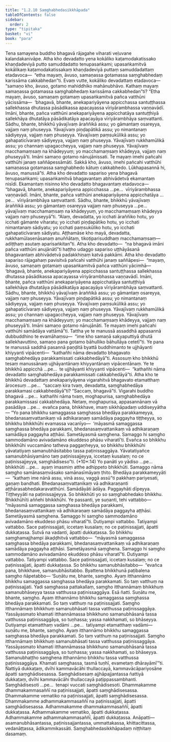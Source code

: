 ```yaml
---
title: "1.2.10 Saṃghabhedasikkhāpada"
tableOfContents: false
sidebar:
  order: 2
type: "tipitaka"
basket: "vi"
book: "para"
---
```



<DynamicBreadcrumb />

<Division number="409" book="para">

<Paragraph number="1673" book="para">
Tena samayena buddho bhagavā rājagahe viharati veḷuvane kalandakanivāpe. Atha kho devadatto yena kokāliko kaṭamodakatissako khaṇḍadeviyā putto samuddadatto tenupasaṅkami; upasaṅkamitvā kokālikaṃ kaṭamodakatissakaṃ khaṇḍadeviyā puttaṃ samuddadattaṃ etadavoca—  “etha mayaṃ, āvuso, samaṇassa gotamassa saṃghabhedaṃ karissāma cakkabhedan”ti. Evaṃ vutte, kokāliko devadattaṃ etadavoca—  “samaṇo kho, āvuso, gotamo mahiddhiko mahānubhāvo. Kathaṃ mayaṃ samaṇassa gotamassa saṃghabhedaṃ karissāma cakkabhedan”ti? “Etha mayaṃ, āvuso, samaṇaṃ gotamaṃ upasaṅkamitvā pañca vatthūni yācissāma—  ‘bhagavā, bhante, anekapariyāyena appicchassa santuṭṭhassa sallekhassa dhutassa pāsādikassa apacayassa vīriyārambhassa vaṇṇavādī. Imāni, bhante, pañca vatthūni anekapariyāyena appicchatāya santuṭṭhiyā sallekhāya dhutatāya pāsādikatāya apacayāya vīriyārambhāya saṃvattanti. Sādhu, bhante, bhikkhū yāvajīvaṃ āraññikā assu; yo gāmantaṃ osareyya, vajjaṃ naṃ phuseyya. Yāvajīvaṃ piṇḍapātikā assu; yo nimantanaṃ sādiyeyya, vajjaṃ naṃ phuseyya. Yāvajīvaṃ paṃsukūlikā assu; yo gahapaticīvaraṃ sādiyeyya, vajjaṃ naṃ phuseyya. Yāvajīvaṃ rukkhamūlikā assu; yo channaṃ upagaccheyya, vajjaṃ naṃ phuseyya. Yāvajīvaṃ macchamaṃsaṃ na khādeyyuṃ; yo macchamaṃsaṃ khādeyya, vajjaṃ naṃ phuseyyā’ti. Imāni samaṇo gotamo nānujānissati. Te mayaṃ imehi pañcahi vatthūhi janaṃ saññāpessāmāti. Sakkā kho, āvuso, imehi pañcahi vatthūhi samaṇassa gotamassa saṃghabhedo kātuṃ cakkabhedo. Lūkhapasannā hi, āvuso, manussā”ti.
</Paragraph>

<Paragraph number="1674" book="para">
Atha kho devadatto sapariso yena bhagavā tenupasaṅkami; upasaṅkamitvā bhagavantaṃ abhivādetvā ekamantaṃ nisīdi. Ekamantaṃ nisinno kho devadatto bhagavantaṃ etadavoca—  “bhagavā, bhante, anekapariyāyena appicchassa …pe…  vīriyārambhassa vaṇṇavādī. Imāni, bhante, pañca vatthūni anekapariyāyena appicchatāya …pe…  vīriyārambhāya saṃvattanti. Sādhu, bhante, bhikkhū yāvajīvaṃ āraññikā assu; yo gāmantaṃ osareyya vajjaṃ naṃ phuseyya …pe…  yāvajīvaṃ macchamaṃsaṃ na khādeyyuṃ, yo macchamaṃsaṃ khādeyya vajjaṃ naṃ phuseyyā”ti. “Alaṃ, devadatta, yo icchati āraññiko hotu, yo icchati gāmante viharatu; yo icchati piṇḍapātiko hotu, yo icchati nimantanaṃ sādiyatu; yo icchati paṃsukūliko hotu, yo icchati gahapaticīvaraṃ sādiyatu. Aṭṭhamāse kho mayā, devadatta, rukkhamūlasenāsanaṃ anuññātaṃ, tikoṭiparisuddhaṃ macchamaṃsaṃ—  adiṭṭhaṃ asutaṃ aparisaṅkitan”ti. Atha kho devadatto—  “na bhagavā imāni pañca vatthūni anujānātī”ti haṭṭho udaggo sapariso uṭṭhāyāsanā bhagavantaṃ abhivādetvā padakkhiṇaṃ katvā pakkāmi.
</Paragraph>

</Division>
<Division number="410" book="para">

<Paragraph number="1675" book="para">
Atha kho devadatto sapariso rājagahaṃ pavisitvā pañcahi vatthūhi janaṃ saññāpesi—  “mayaṃ, āvuso, samaṇaṃ gotamaṃ upasaṅkamitvā pañca vatthūni yācimhā—  ‘bhagavā, bhante, anekapariyāyena appicchassa santuṭṭhassa sallekhassa dhutassa pāsādikassa apacayassa vīriyārambhassa vaṇṇavādī. Imāni, bhante, pañca vatthūni anekapariyāyena appicchatāya santuṭṭhiyā sallekhāya dhutatāya pāsādikatāya apacayāya vīriyārambhāya saṃvattanti. Sādhu, bhante, bhikkhū yāvajīvaṃ āraññikā assu; yo gāmantaṃ osareyya, vajjaṃ naṃ phuseyya. Yāvajīvaṃ piṇḍapātikā assu; yo nimantanaṃ sādiyeyya, vajjaṃ naṃ phuseyya. Yāvajīvaṃ paṃsukūlikā assu; yo gahapaticīvaraṃ sādiyeyya, vajjaṃ naṃ phuseyya. Yāvajīvaṃ rukkhamūlikā assu; yo channaṃ upagaccheyya, vajjaṃ naṃ phuseyya. Yāvajīvaṃ macchamaṃsaṃ na khādeyyuṃ; yo macchamaṃsaṃ khādeyya, vajjaṃ naṃ phuseyyā’ti. Imāni samaṇo gotamo nānujānāti. Te mayaṃ imehi pañcahi vatthūhi samādāya vattāmā”ti.
</Paragraph>

<Paragraph number="1676" book="para">
Tattha ye te manussā assaddhā appasannā dubbuddhino te evamāhaṃsu—  “ime kho samaṇā sakyaputtiyā dhutā sallekhavuttino, samaṇo pana gotamo bāhulliko bāhullāya cetetī”ti. Ye pana te manussā saddhā pasannā paṇḍitā byattā buddhimanto te ujjhāyanti khiyyanti vipācenti—  “kathañhi nāma devadatto bhagavato saṃghabhedāya parakkamissati cakkabhedāyā”ti.
</Paragraph>

<Paragraph number="1677" book="para">
Assosuṃ kho bhikkhū tesaṃ manussānaṃ ujjhāyantānaṃ khiyyantānaṃ vipācentānaṃ. Ye te bhikkhū appicchā …pe…  te ujjhāyanti khiyyanti vipācenti—  “kathañhi nāma devadatto saṃghabhedāya parakkamissati cakkabhedāyā”ti.
</Paragraph>

<Paragraph number="1678" book="para">
Atha kho te bhikkhū devadattaṃ anekapariyāyena vigarahitvā bhagavato etamatthaṃ ārocesuṃ …pe…  “saccaṃ kira tvaṃ, devadatta, saṃghabhedāya parakkamasi cakkabhedāyā”ti? “Saccaṃ, bhagavā”ti. Vigarahi buddho bhagavā …pe…  kathañhi nāma tvaṃ, moghapurisa, saṃghabhedāya parakkamissasi cakkabhedāya. Netaṃ, moghapurisa, appasannānaṃ vā pasādāya …pe…  evañca pana, bhikkhave, imaṃ sikkhāpadaṃ uddiseyyātha—
</Paragraph>

</Division>
<Division number="411" book="para">

<Paragraph number="1679" book="para">
<Emphasis>“Yo pana bhikkhu samaggassa saṃghassa bhedāya parakkameyya, bhedanasaṃvattanikaṃ vā adhikaraṇaṃ samādāya paggayha tiṭṭheyya, so bhikkhu bhikkhūhi evamassa vacanīyo—  ‘māyasmā samaggassa saṃghassa bhedāya parakkami, bhedanasaṃvattanikaṃ vā adhikaraṇaṃ samādāya paggayha aṭṭhāsi. Sametāyasmā saṃghena. Samaggo hi saṃgho sammodamāno avivadamāno ekuddeso phāsu viharatī’ti. Evañca so bhikkhu bhikkhūhi vuccamāno tatheva paggaṇheyya, so bhikkhu bhikkhūhi yāvatatiyaṃ samanubhāsitabbo tassa paṭinissaggāya. Yāvatatiyañce samanubhāsiyamāno taṃ paṭinissajjeyya, iccetaṃ kusalaṃ; no ce paṭinissajjeyya, saṃghādiseso”</Emphasis>ti. (*10*:<Emphasis>14</Emphasis>)
</Paragraph>

</Division>
<Division number="412" book="para">

<Paragraph number="1680" book="para">
<Emphasis>Yo panā</Emphasis>ti yo yādiso …pe…  <Emphasis>bhikkhū</Emphasis>ti …pe…  ayaṃ imasmiṃ atthe adhippeto bhikkhūti.
</Paragraph>

<Paragraph number="1681" book="para">
<Emphasis>Samaggo</Emphasis> nāma <Emphasis>saṃgho</Emphasis> samānasaṃvāsako samānasīmāyaṃ ṭhito.
</Paragraph>

<Paragraph number="1682" book="para">
<Emphasis>Bhedāya parakkameyyā</Emphasis>ti—  “kathaṃ ime nānā assu, vinā assu, vaggā assū”ti pakkhaṃ pariyesati, gaṇaṃ bandhati.
</Paragraph>

<Paragraph number="1683" book="para">
<Emphasis>Bhedanasaṃvattanikaṃ vā adhikaraṇan</Emphasis>ti aṭṭhārasabhedakaravatthūni.
</Paragraph>

<Paragraph number="1684" book="para">
<Emphasis>Samādāyā</Emphasis>ti ādāya.
</Paragraph>

<Paragraph number="1685" book="para">
<Emphasis>Paggayhā</Emphasis>ti dīpeyya.
</Paragraph>

<Paragraph number="1686" book="para">
<Emphasis>Tiṭṭheyyā</Emphasis>ti na paṭinissajjeyya.
</Paragraph>

<Paragraph number="1687" book="para">
<Emphasis>So bhikkhū</Emphasis>ti yo so saṃghabhedako bhikkhu.
</Paragraph>

<Paragraph number="1688" book="para">
<Emphasis>Bhikkhūhī</Emphasis>ti aññehi bhikkhūhi.
</Paragraph>

<Paragraph number="1689" book="para">
Ye passanti, ye suṇanti, tehi vattabbo—  “māyasmā samaggassa saṃghassa bhedāya parakkami, bhedanasaṃvattanikaṃ vā adhikaraṇaṃ samādāya paggayha aṭṭhāsi. Sametāyasmā saṃghena. Samaggo hi saṃgho sammodamāno avivadamāno ekuddeso phāsu viharatī”ti. Dutiyampi vattabbo. Tatiyampi vattabbo. Sace paṭinissajjati, iccetaṃ kusalaṃ; no ce paṭinissajjati, āpatti dukkaṭassa. Sutvā na vadanti, āpatti dukkaṭassa. So bhikkhu saṃghamajjhampi ākaḍḍhitvā vattabbo—  “māyasmā samaggassa saṃghassa bhedāya parakkami, bhedanasaṃvattanikaṃ vā adhikaraṇaṃ samādāya paggayha aṭṭhāsi. Sametāyasmā saṃghena. Samaggo hi saṃgho sammodamāno avivadamāno ekuddeso phāsu viharatī”ti. Dutiyampi vattabbo. Tatiyampi vattabbo. Sace paṭinissajjati, iccetaṃ kusalaṃ; no ce paṭinissajjati, āpatti dukkaṭassa. So bhikkhu samanubhāsitabbo—  “evañca pana, bhikkhave, samanubhāsitabbo. Byattena bhikkhunā paṭibalena saṃgho ñāpetabbo—
</Paragraph>

</Division>
<Division number="413" book="para">

<Paragraph number="1690" book="para">
‘Suṇātu me, bhante, saṃgho. Ayaṃ itthannāmo bhikkhu samaggassa saṃghassa bhedāya parakkamati. So taṃ vatthuṃ na paṭinissajjati. Yadi saṃghassa pattakallaṃ, saṃgho itthannāmaṃ bhikkhuṃ samanubhāseyya tassa vatthussa paṭinissaggāya. Esā ñatti.
</Paragraph>

<Paragraph number="1691" book="para">
Suṇātu me, bhante, saṃgho. Ayaṃ itthannāmo bhikkhu samaggassa saṃghassa bhedāya parakkamati. So taṃ vatthuṃ na paṭinissajjati. Saṃgho itthannāmaṃ bhikkhuṃ samanubhāsati tassa vatthussa paṭinissaggāya. Yassāyasmato khamati itthannāmassa bhikkhuno samanubhāsanā tassa vatthussa paṭinissaggāya, so tuṇhassa; yassa nakkhamati, so bhāseyya.
</Paragraph>

<Paragraph number="1692" book="para">
Dutiyampi etamatthaṃ vadāmi …pe…  tatiyampi etamatthaṃ vadāmi—  suṇātu me, bhante, saṃgho. Ayaṃ itthannāmo bhikkhu samaggassa saṃghassa bhedāya parakkamati. So taṃ vatthuṃ na paṭinissajjati. Saṃgho itthannāmaṃ bhikkhuṃ samanubhāsati tassa vatthussa paṭinissaggāya. Yassāyasmato khamati itthannāmassa bhikkhuno samanubhāsanā tassa vatthussa paṭinissaggāya, so tuṇhassa; yassa nakkhamati, so bhāseyya.
</Paragraph>

<Paragraph number="1693" book="para">
Samanubhaṭṭho saṃghena itthannāmo bhikkhu tassa vatthussa paṭinissaggāya. Khamati saṃghassa, tasmā tuṇhī, evametaṃ dhārayāmī’”ti.
</Paragraph>

</Division>
<Division number="414" book="para">

<Paragraph number="1694" book="para">
Ñattiyā dukkaṭaṃ, dvīhi kammavācāhi thullaccayā, kammavācāpariyosāne āpatti saṃghādisesassa. Saṃghādisesaṃ ajjhāpajjantassa ñattiyā dukkaṭaṃ, dvīhi kammavācāhi thullaccayā paṭippassambhanti.
</Paragraph>

<Paragraph number="1695" book="para">
<Emphasis>Saṃghādiseso</Emphasis>ti …pe…  tenapi vuccati saṃghādisesoti.
</Paragraph>

</Division>
<Division number="415" book="para">

<Paragraph number="1696" book="para">
Dhammakamme dhammakammasaññī na paṭinissajjati, āpatti saṃghādisesassa.
</Paragraph>

<Paragraph number="1697" book="para">
Dhammakamme vematiko na paṭinissajjati, āpatti saṃghādisesassa.
</Paragraph>

<Paragraph number="1698" book="para">
Dhammakamme adhammakammasaññī na paṭinissajjati, āpatti saṃghādisesassa.
</Paragraph>

<Paragraph number="1699" book="para">
Adhammakamme dhammakammasaññī, āpatti dukkaṭassa.
</Paragraph>

<Paragraph number="1700" book="para">
Adhammakamme vematiko, āpatti dukkaṭassa.
</Paragraph>

<Paragraph number="1701" book="para">
Adhammakamme adhammakammasaññī, āpatti dukkaṭassa.
</Paragraph>

</Division>
<Division number="416" book="para">

<Paragraph number="1702" book="para">
Anāpatti—  asamanubhāsantassa, paṭinissajjantassa, ummattakassa, khittacittassa, vedanāṭṭassa, ādikammikassāti.

</Paragraph>
</Division>

<Paragraph number="1703" type="center" book="para">
Saṃghabhedasikkhāpadaṃ niṭṭhitaṃ dasamaṃ.
</Paragraph>